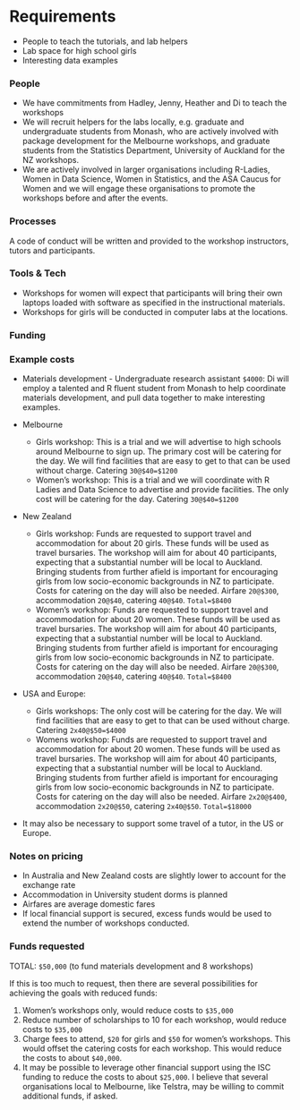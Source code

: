 # Requirements
<!-- 
An idea of what is required to make the project actually happen
-->

- People to teach the tutorials, and lab helpers
- Lab space for high school girls
- Interesting data examples 

### People
<!--
Who needs to be involved, what's the proposed structure, what will it take to get their involvement?
-->

- We have commitments from Hadley, Jenny, Heather and Di to teach the workshops
- We will recruit helpers for the labs locally, e.g. graduate and undergraduate students from Monash, who are actively involved with package development for the Melbourne workshops, and graduate students from the Statistics Department, University of Auckland for the NZ workshops. 
- We are actively involved in larger organisations including R-Ladies, Women in Data Science, Women in Statistics, and the ASA Caucus for Women and we will engage these organisations to promote the workshops before and after the events. 

### Processes
<!-- 
What processes need to be put in place e.g. codes of conduct, regular ISC meetings, handover to the community at large?
-->

A code of conduct will be written and provided to the workshop instructors, tutors and participants. 

### Tools & Tech
<!--
What is going to be needed to deliver this project? 

Will cloud computing be used - if yes are there are necessary components that will be deciding factors between providers?

Are there tools or tech that don't exist that will be produced to facilitate the project?
-->

- Workshops for women will expect that participants will bring their own laptops loaded with software as specified in the instructional materials.
- Workshops for girls will be conducted in computer labs at the locations. 

### Funding
<!-- 
[TO DO] THE GUIDANCE IS PRETTY UNCLEAR, ESP IN LIGHT OF GABOR'S PROPOSAL VS AWARD SIZE
-->

### Example costs

- Materials development - Undergraduate research assistant `$4000`: Di will employ a talented and R fluent student from Monash to help coordinate materials development, and pull data together to make interesting examples.
  
- Melbourne 
  - Girls workshop: This is a trial and we will advertise to high schools around Melbourne to sign up. The primary cost will be catering for the day. We will find facilities that are easy to get to that can be used without charge. Catering `30@$40=$1200`
  - Women's workshop: This is a trial and we will coordinate with R Ladies and Data Science to advertise and provide facilities. The only cost will be catering for the day. Catering `30@$40=$1200`

- New Zealand
  - Girls workshop: Funds are requested to support travel and accommodation for about 20 girls. These funds will be used as travel bursaries. The workshop will aim for about 40 participants, expecting that a substantial number will be local to Auckland. Bringing students from further afield is important for encouraging girls from low socio-economic backgrounds in NZ to participate. Costs for catering on the day will also be needed. Airfare `20@$300`, accommodation `20@$40`, catering `40@$40`. `Total=$8400`
  - Women's workshop: Funds are requested to support travel and accommodation for about 20 women. These funds will be used as travel bursaries. The workshop will aim for about 40 participants, expecting that a substantial number will be local to Auckland. Bringing students from further afield is important for encouraging girls from low socio-economic backgrounds in NZ to participate. Costs for catering on the day will also be needed. Airfare `20@$300`, accommodation `20@$40`, catering `40@$40`. `Total=$8400`

- USA and Europe: 
  - Girls workshops: The only cost will be catering for the day. We will find facilities that are easy to get to that can be used without charge. Catering `2x40@$50=$4000`
  - Womens workshop: Funds are requested to support travel and accommodation for about 20 women. These funds will be used as travel bursaries. The workshop will aim for about 40 participants, expecting that a substantial number will be local to Auckland. Bringing students from further afield is important for encouraging girls from low socio-economic backgrounds in NZ to participate. Costs for catering on the day will also be needed. Airfare `2x20@$400`, accommodation `2x20@$50`, catering `2x40@$50`. `Total=$18000`
  
- It may also be necessary to support some travel of a tutor, in the US or Europe. 
 
### Notes on pricing

- In Australia and New Zealand costs are slightly lower to account for the exchange rate
- Accommodation in University student dorms is planned
- Airfares are average domestic fares
- If local financial support is secured, excess funds would be used to extend the number of workshops conducted.

### Funds requested

TOTAL: `$50,000` (to fund materials development and 8 workshops)

If this is too much to request, then there are several possibilities for achieving the goals with reduced funds:

1. Women's workshops only, would reduce costs to `$35,000`
2. Reduce number of scholarships to 10 for each workshop, would reduce costs to `$35,000`
3. Charge fees to attend, `$20` for girls and `$50` for women's workshops. This would offset the catering costs for each workshop. This would reduce the costs to about `$40,000`.
4. It may be possible to leverage other financial support using the ISC funding to reduce the costs to about `$25,000`. I believe that several organisations local to Melbourne, like Telstra, may be willing to commit additional funds, if asked.

<!--
## Summary
A summary of the requirements that contextualises the costs
-->
